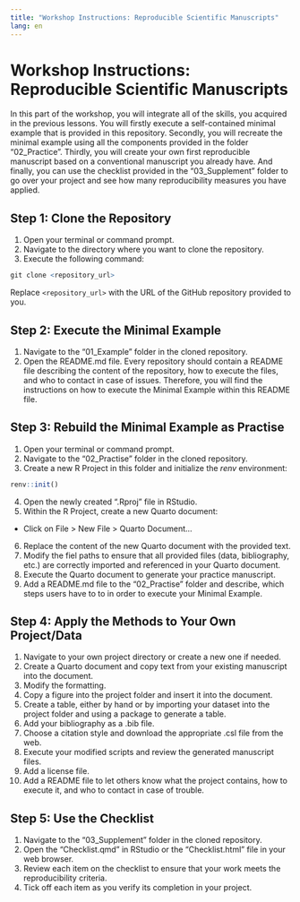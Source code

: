 ```yaml
---
title: "Workshop Instructions: Reproducible Scientific Manuscripts"
lang: en
---
```


# Workshop Instructions: Reproducible Scientific Manuscripts

In this part of the workshop, you will integrate all of the skills, you acquired in the previous lessons.
You will firstly execute a self-contained minimal example that is provided in this repository.
Secondly, you will recreate the minimal example using all the components provided in the folder "02_Practice".
Thirdly, you will create your own first reproducible manuscript based on a conventional manuscript you already have.
And finally, you can use the checklist provided in the "03_Supplement" folder to go over your project and see how many reproducibility measures you have applied.

<!-- Please insert links to the appropriate workshop components and folders -->

## Step 1: Clone the Repository

1. Open your terminal or command prompt.
2. Navigate to the directory where you want to clone the repository.
3. Execute the following command:

```r
git clone <repository_url>
```

Replace `<repository_url>` with the URL of the GitHub repository provided to you.

## Step 2: Execute the Minimal Example

1. Navigate to the "01_Example" folder in the cloned repository.
2. Open the README.md file. 
Every repository should contain a README file describing the content of the repository, how to execute the files, and who to contact in case of issues. 
Therefore, you will find the instructions on how to execute the Minimal Example within this README file.

## Step 3: Rebuild the Minimal Example as Practise

1. Open your terminal or command prompt.
2. Navigate to the "02_Practise" folder in the cloned repository.
3. Create a new R Project in this folder and initialize the *renv* environment:

```r
renv::init()
```


4. Open the newly created ".Rproj" file in RStudio.
5. Within the R Project, create a new Quarto document:
- Click on File > New File > Quarto Document...
6. Replace the content of the new Quarto document with the provided text.
7. Modify the fiel paths to ensure that all provided files (data, bibliography, etc.) are correctly imported and referenced in your Quarto document.
8. Execute the Quarto document to generate your practice manuscript.
9. Add a README.md file to the "02_Practise" folder and describe, which steps users have to to in order to execute your Minimal Example.

## Step 4: Apply the Methods to Your Own Project/Data

1. Navigate to your own project directory or create a new one if needed.
2. Create a Quarto document and copy text from your existing manuscript into the document.
3. Modify the formatting.
4. Copy a figure into the project folder and insert it into the document.
5. Create a table, either by hand or by importing your dataset into the project folder and using a package to generate a table.
6. Add your bibliography as a .bib file.
7. Choose a citation style and download the appropriate .csl file from the web.
8. Execute your modified scripts and review the generated manuscript files.
9. Add a license file.
10. Add a README file to let others know what the project contains, how to execute it, and who to contact in case of trouble.

## Step 5: Use the Checklist

1. Navigate to the "03_Supplement" folder in the cloned repository.
2. Open the "Checklist.qmd" in RStudio or the "Checklist.html" file in your web browser.
3. Review each item on the checklist to ensure that your work meets the reproducibility criteria.
4. Tick off each item as you verify its completion in your project.
